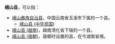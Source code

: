 '''峨山县'''，可以指：
*[[峨山彝族自治县|峨山彝族自治县]]，中国云南省玉溪市下属的一个县。
**[[峨山县_(中华民国)|峨山县 (中华民国)]]
*[[峨山县_(越南)|峨山县 (越南)]]，越南清化省下辖的一个县。
*[[峨山县_(唐朝)|峨山县 (唐朝)]]，唐朝时设置的县，在今湖南省境。

{{Disambig|E峨山县|Cat=三字亚洲县名消歧义}}